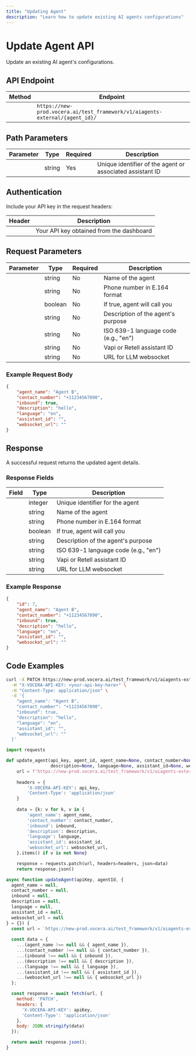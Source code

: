 ```yaml
---
title: "Updating Agent"
description: "Learn how to update existing AI agents configurations"
---
```


# Update Agent API

Update an existing AI agent's configurations.

## API Endpoint

| Method | Endpoint                                                                   |
| ------ | -------------------------------------------------------------------------- |
|        | `https://new-prod.vocera.ai/test_framework/v1/aiagents-external/{agent_id}/` |

## Path Parameters

| Parameter | Type   | Required | Description                                               |
| --------- | ------ | -------- | --------------------------------------------------------- |
|           | string | Yes      | Unique identifier of the agent or associated assistant ID |

## Authentication

Include your API key in the request headers:

| Header           | Description                              |
| ---------------- | ---------------------------------------- |
|                  | Your API key obtained from the dashboard |

## Request Parameters

| Parameter      | Type    | Required | Description                          |
| -------------- | ------- | -------- | ------------------------------------ |
|                | string  | No       | Name of the agent                    |
|                | string  | No       | Phone number in E.164 format         |
|                | boolean | No       | If true, agent will call you         |
|                | string  | No       | Description of the agent's purpose   |
|                | string  | No       | ISO 639-1 language code (e.g., "en") |
|                | string  | No       | Vapi or Retell assistant ID          |
|                | string  | No       | URL for LLM websocket                |

### Example Request Body

```json
{
    "agent_name": "Agent B",
    "contact_number": "+11234567890",
    "inbound": true,
    "description": "hello",
    "language": "en",
    "assistant_id": "",
    "websocket_url": ""
}
```

## Response

A successful request returns the updated agent details.

### Response Fields

| Field          | Type    | Description                          |
| -------------- | ------- | ------------------------------------ |
|                | integer | Unique identifier for the agent      |
|                | string  | Name of the agent                    |
|                | string  | Phone number in E.164 format         |
|                | boolean | If true, agent will call you         |
|                | string  | Description of the agent's purpose   |
|                | string  | ISO 639-1 language code (e.g., "en") |
|                | string  | Vapi or Retell assistant ID          |
|                | string  | URL for LLM websocket                |

### Example Response

```json
{
    "id": 7,
    "agent_name": "Agent B",
    "contact_number": "+11234567890",
    "inbound": true,
    "description": "hello",
    "language": "en",
    "assistant_id": "",
    "websocket_url": ""
}
```

## Code Examples

<CodeGroup>

```bash Curl
curl -X PATCH https://new-prod.vocera.ai/test_framework/v1/aiagents-external/7 \
  -H "X-VOCERA-API-KEY: <your-api-key-here>" \
  -H "Content-Type: application/json" \
  -d '{
    "agent_name": "Agent B",
    "contact_number": "+11234567890",
    "inbound": true,
    "description": "hello",
    "language": "en",
    "assistant_id": "",
    "websocket_url": ""
  }'
```


```python Python
import requests

def update_agent(api_key, agent_id, agent_name=None, contact_number=None, inbound=None, 
                 description=None, language=None, assistant_id=None, websocket_url=None):
    url = f'https://new-prod.vocera.ai/test_framework/v1/aiagents-external/{agent_id}'
    
    headers = {
        'X-VOCERA-API-KEY': api_key,
        'Content-Type': 'application/json'
    }
    
    data = {k: v for k, v in {
        'agent_name': agent_name,
        'contact_number': contact_number,
        'inbound': inbound,
        'description': description,
        'language': language,
        'assistant_id': assistant_id,
        'websocket_url': websocket_url,
    }.items() if v is not None}

    response = requests.patch(url, headers=headers, json=data)
    return response.json()
```


```javascript JavaScript
async function updateAgent(apiKey, agentId, {
  agent_name = null,
  contact_number = null,
  inbound = null,
  description = null,
  language = null,
  assistant_id = null,
  websocket_url = null
} = {}) {
  const url = `https://new-prod.vocera.ai/test_framework/v1/aiagents-external/${agentId}`;
  
  const data = {
    ...(agent_name !== null && { agent_name }),
    ...(contact_number !== null && { contact_number }),
    ...(inbound !== null && { inbound }),
    ...(description !== null && { description }),
    ...(language !== null && { language }),
    ...(assistant_id !== null && { assistant_id }),
    ...(websocket_url !== null && { websocket_url })
  };

  const response = await fetch(url, {
    method: 'PATCH',
    headers: {
      'X-VOCERA-API-KEY': apiKey,
      'Content-Type': 'application/json'
    },
    body: JSON.stringify(data)
  });

  return await response.json();
}
```

</CodeGroup>